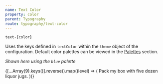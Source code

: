 ```yaml
---
name: Text Color
property: color
parent: Typography
route: typography/text-color
---
```



`text-{color}`

Uses the keys defined in `textColor` within the `theme` object of the configuration. Default color palettes can be viewed in the [Palettes](/color/palettes) section.

_Shown here using the `blue` palette_

<Grid>
  {[...Array(9).keys()].reverse().map((level) => (
    <InfoBox pattern={`text-blue-${(level + 1) * 100}`}>
      <Box
        key={level}
        className={`p-4 border rounded-sm text-blue-${(level + 1) * 100}`}
      >
        Pack my box with five dozen liquor jugs.
      </Box>
    </InfoBox>
  ))}
</Grid>
